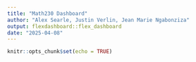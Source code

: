 ```yaml
---
title: "Math230 Dashboard"
author: "Alex Searle, Justin Verlin, Jean Marie Ngabonziza"
output: flexdashboard::flex_dashboard
date: "2025-04-08"
---
```


```r
knitr::opts_chunk$set(echo = TRUE)
```

